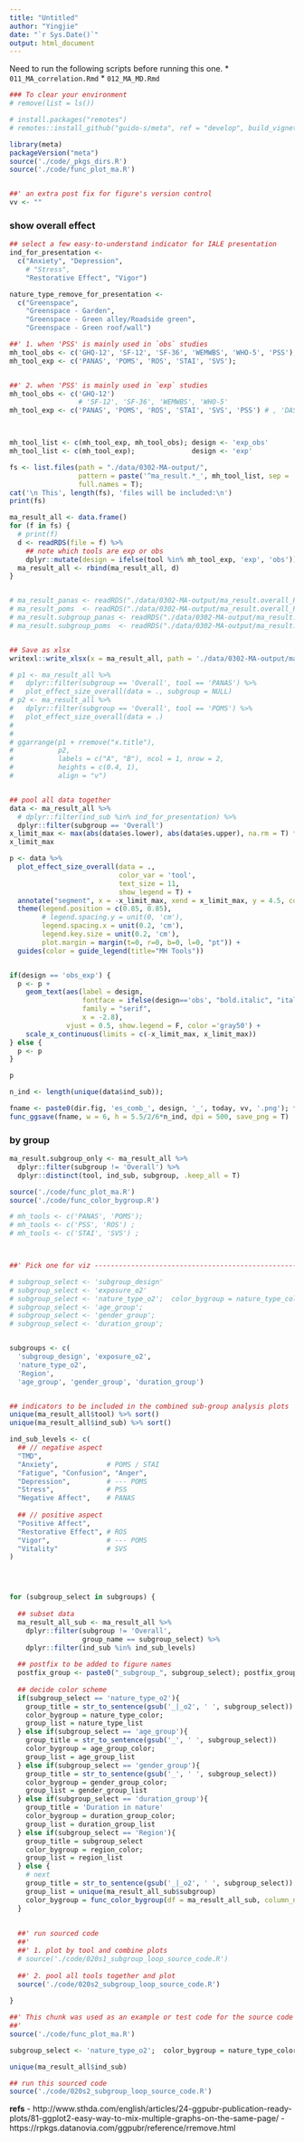 ```yaml
---
title: "Untitled"
author: "Yingjie"
date: "`r Sys.Date()`"
output: html_document
---
```



Need to run the following scripts before running this one. 
  * `011_MA_correlation.Rmd`
  * `012_MA_MD.Rmd`


```r

### To clear your environment
# remove(list = ls())

# install.packages("remotes")
# remotes::install_github("guido-s/meta", ref = "develop", build_vignettes = TRUE, force = TRUE)

library(meta)
packageVersion("meta")
source('./code/_pkgs_dirs.R')
source('./code/func_plot_ma.R')


##' an extra post fix for figure's version control
vv <- ""
```



### show overall effect

```r
## select a few easy-to-understand indicator for IALE presentation 
ind_for_presentation <- 
  c("Anxiety", "Depression", 
    # "Stress", 
    "Restorative Effect", "Vigor")

nature_type_remove_for_presentation <- 
  c("Greenspace",
    "Greenspace - Garden",
    "Greenspace - Green alley/Roadside green", 
    "Greenspace - Green roof/wall")
```



```r

##' 1. when 'PSS' is mainly used in `obs` studies
mh_tool_obs <- c('GHQ-12', 'SF-12', 'SF-36', 'WEMWBS', 'WHO-5', 'PSS');
mh_tool_exp <- c('PANAS', 'POMS', 'ROS', 'STAI', 'SVS');


##' 2. when 'PSS' is mainly used in `exp` studies
mh_tool_obs <- c('GHQ-12')
                 # 'SF-12', 'SF-36', 'WEMWBS', 'WHO-5'
mh_tool_exp <- c('PANAS', 'POMS', 'ROS', 'STAI', 'SVS', 'PSS') # , 'DASS-21'



mh_tool_list <- c(mh_tool_exp, mh_tool_obs); design <- 'exp_obs'
mh_tool_list <- c(mh_tool_exp);              design <- 'exp'

fs <- list.files(path = "./data/0302-MA-output/", 
                 pattern = paste('^ma_result.*_', mh_tool_list, sep = '', collapse = '|'), ## if opt to include selected ones
                 full.names = T);
cat('\n This', length(fs), 'files will be included:\n')
print(fs)

ma_result_all <- data.frame()
for (f in fs) {
  # print(f)
  d <- readRDS(file = f) %>%
    ## note which tools are exp or obs
    dplyr::mutate(design = ifelse(tool %in% mh_tool_exp, 'exp', 'obs'))
  ma_result_all <- rbind(ma_result_all, d)
}


# ma_result_panas <- readRDS("./data/0302-MA-output/ma_result.overall_PANAS_.rds") 
# ma_result_poms  <- readRDS("./data/0302-MA-output/ma_result.overall_POMS_.rds") 
# ma_result.subgroup_panas <- readRDS("./data/0302-MA-output/ma_result.subgroup_PANAS_.rds") 
# ma_result.subgroup_poms  <- readRDS("./data/0302-MA-output/ma_result.subgroup_POMS_.rds") 


## Save as xlsx
writexl::write_xlsx(x = ma_result_all, path = './data/0302-MA-output/ma_result_all.xlsx')
```


```r
# p1 <- ma_result_all %>%
#   dplyr::filter(subgroup == 'Overall', tool == 'PANAS') %>%
#   plot_effect_size_overall(data = ., subgroup = NULL)
# p2 <- ma_result_all %>%
#   dplyr::filter(subgroup == 'Overall', tool == 'POMS') %>%
#   plot_effect_size_overall(data = .)
# 
# 
# ggarrange(p1 + rremove("x.title"), 
#           p2, 
#           labels = c("A", "B"), ncol = 1, nrow = 2,
#           heights = c(0.4, 1),
#           align = "v")


## pool all data together 
data <- ma_result_all %>%
  # dplyr::filter(ind_sub %in% ind_for_presentation) %>%
  dplyr::filter(subgroup == 'Overall') 
x_limit_max <- max(abs(data$es.lower), abs(data$es.upper), na.rm = T) * 1.2
x_limit_max

p <- data %>%
  plot_effect_size_overall(data = ., 
                           color_var = 'tool', 
                           text_size = 11,
                           show_legend = T) +
  annotate("segment", x = -x_limit_max, xend = x_limit_max, y = 4.5, colour = "gray70", size = 0.5) +
  theme(legend.position = c(0.85, 0.85),
        # legend.spacing.y = unit(0, 'cm'),
        legend.spacing.x = unit(0.2, 'cm'),
        legend.key.size = unit(0.2, 'cm'),
        plot.margin = margin(t=0, r=0, b=0, l=0, "pt")) +
  guides(color = guide_legend(title="MH Tools"))


if(design == 'obs_exp') {
  p <- p +
    geom_text(aes(label = design, 
                  fontface = ifelse(design=='obs', "bold.italic", "italic"),
                  family = "serif",
                  x = -2.8),
              vjust = 0.5, show.legend = F, color ='gray50') +
    scale_x_continuous(limits = c(-x_limit_max, x_limit_max))
} else {
  p <- p
}

p

n_ind <- length(unique(data$ind_sub)); 

fname <- paste0(dir.fig, 'es_comb_', design, '_', today, vv, '.png'); fname
func_ggsave(fname, w = 6, h = 5.5/2/6*n_ind, dpi = 500, save_png = T)
```



### by group

```r
ma_result.subgroup_only <- ma_result_all %>%
  dplyr::filter(subgroup != 'Overall') %>%
  dplyr::distinct(tool, ind_sub, subgroup, .keep_all = T)
```



```r
source('./code/func_plot_ma.R')
source('./code/func_color_bygroup.R')

# mh_tools <- c('PANAS', 'POMS'); 
# mh_tools <- c('PSS', 'ROS') ; 
# mh_tools <- c('STAI', 'SVS') ;



##' Pick one for viz ---------------------------------------------------------------------

# subgroup_select <- 'subgroup_design' 
# subgroup_select <- 'exposure_o2'
# subgroup_select <- 'nature_type_o2';  color_bygroup = nature_type_color; group_list = nature_type_list
# subgroup_select <- 'age_group';       
# subgroup_select <- 'gender_group';    
# subgroup_select <- 'duration_group';  


subgroups <- c(
  'subgroup_design', 'exposure_o2',
  'nature_type_o2', 
  'Region',
  'age_group', 'gender_group', 'duration_group')


## indicators to be included in the combined sub-group analysis plots
unique(ma_result_all$tool) %>% sort()
unique(ma_result_all$ind_sub) %>% sort()

ind_sub_levels <- c(
  ## // negative aspect
  "TMD", 
  "Anxiety",            # POMS / STAI
  "Fatigue", "Confusion", "Anger", 
  "Depression",         # --- POMS
  "Stress",             # PSS
  "Negative Affect",    # PANAS
  
  ## // positive aspect 
  "Positive Affect",
  "Restorative Effect", # ROS
  "Vigor",              # --- POMS
  "Vitality"            # SVS
)   




for (subgroup_select in subgroups) {
  
  ## subset data
  ma_result_all_sub <- ma_result_all %>%
    dplyr::filter(subgroup != 'Overall', 
                  group_name == subgroup_select) %>%
    dplyr::filter(ind_sub %in% ind_sub_levels)
  
  ## postfix to be added to figure names
  postfix_group <- paste0("_subgroup_", subgroup_select); postfix_group
  
  ## decide color scheme 
  if(subgroup_select == 'nature_type_o2'){
    group_title = str_to_sentence(gsub('_|_o2', ' ', subgroup_select)) %>% trimws()
    color_bygroup = nature_type_color; 
    group_list = nature_type_list
  } else if(subgroup_select == 'age_group'){
    group_title = str_to_sentence(gsub('_', ' ', subgroup_select))
    color_bygroup = age_group_color; 
    group_list = age_group_list
  } else if(subgroup_select == 'gender_group'){
    group_title = str_to_sentence(gsub('_', ' ', subgroup_select))
    color_bygroup = gender_group_color; 
    group_list = gender_group_list
  } else if(subgroup_select == 'duration_group'){
    group_title = 'Duration in nature'
    color_bygroup = duration_group_color; 
    group_list = duration_group_list
  } else if(subgroup_select == 'Region'){
    group_title = subgroup_select
    color_bygroup = region_color; 
    group_list = region_list
  } else {
    # next
    group_title = str_to_sentence(gsub('_|_o2', ' ', subgroup_select)) %>% trimws()
    group_list = unique(ma_result_all_sub$subgroup)
    color_bygroup = func_color_bygroup(df = ma_result_all_sub, column_name = 'subgroup')
  }
  
  
  ##' run sourced code 
  ##' 
  ##' 1. plot by tool and combine plots
  # source('./code/020s1_subgroup_loop_source_code.R')
  
  ##' 2. pool all tools together and plot
  source('./code/020s2_subgroup_loop_source_code.R')
  
}


```


```r

##' This chunk was used as an example or test code for the source code
##' 
source('./code/func_plot_ma.R')

subgroup_select <- 'nature_type_o2';  color_bygroup = nature_type_color; group_list = nature_type_list; group_title = 'Nature type'

unique(ma_result_all$ind_sub)

## run this sourced code 
source('./code/020s2_subgroup_loop_source_code.R')
```

**refs**
  - http://www.sthda.com/english/articles/24-ggpubr-publication-ready-plots/81-ggplot2-easy-way-to-mix-multiple-graphs-on-the-same-page/
  - https://rpkgs.datanovia.com/ggpubr/reference/rremove.html

  